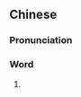 ==Chinese==
{{zh-forms|s=国俊}}

===Pronunciation===
{{zh-pron
|m=guójùn
|cat=
}}

===Word===
{{head|zh|lemma}}

# {{rfdef|zh}}